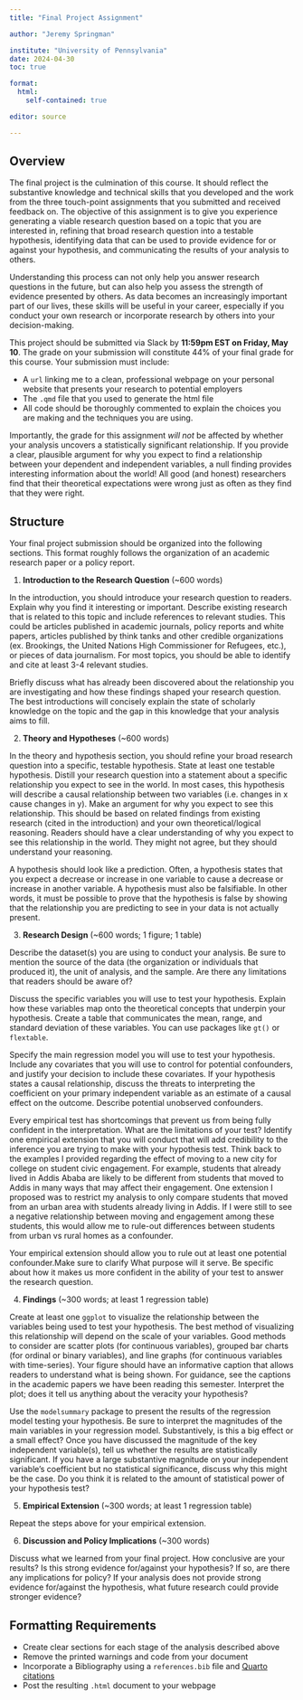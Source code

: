 ```yaml
---
title: "Final Project Assignment"

author: "Jeremy Springman"

institute: "University of Pennsylvania"
date: 2024-04-30
toc: true

format: 
  html:
    self-contained: true

editor: source

---
```


## Overview 

The final project is the culmination of this course. It should reflect the substantive knowledge and technical skills that you developed and the work from the three touch-point assignments that you submitted and received feedback on. The objective of this assignment is to give you experience generating a viable research question based on a topic that you are interested in, refining that broad research question into a testable hypothesis, identifying data that can be used to provide evidence for or against your hypothesis, and communicating the results of your analysis to others.

Understanding this process can not only help you answer research questions in the future, but can also help you assess the strength of evidence presented by others. As data becomes an increasingly important part of our lives, these skills will be useful in your career, especially if you conduct your own research or incorporate research by others into your decision-making.

This project should be submitted via Slack by **11:59pm EST on Friday, May 10**. The grade on your submission will constitute 44% of your final grade for this course. Your submission must include:

- A `url` linking me to a clean, professional webpage on your personal website that presents your research to potential employers
- The `.qmd` file that you used to generate the html file
- All code should be thoroughly commented to explain the choices you are making and the techniques you are using.

::: {.callout-note}
Importantly, the grade for this assignment *will not* be affected by whether your analysis uncovers a statistically significant relationship. If you provide a clear, plausible argument for why you expect to find a relationship between your dependent and independent variables, a null finding provides interesting information about the world! All good (and honest) researchers find that their theoretical expectations were wrong just as often as they find that they were right.
:::

## Structure

Your final project submission should be organized into the following sections. This format roughly follows the organization of an academic research paper or a policy report. 

1. **Introduction to the Research Question** (~600 words)

In the introduction, you should introduce your research question to readers. Explain why you find it interesting or important. Describe existing research that is related to this topic and include references to relevant studies. This could be articles published in academic journals, policy reports and white papers, articles published by think tanks and other credible organizations (ex. Brookings, the United Nations High Commissioner for Refugees, etc.), or pieces of data journalism. For most topics, you should be able to identify and cite at least 3-4 relevant studies. 

Briefly discuss what has already been discovered about the relationship you are investigating and how these findings shaped your research question. The best introductions will concisely explain the state of scholarly knowledge on the topic and the gap in this knowledge that your analysis aims to fill. 


2. **Theory and Hypotheses** (~600 words)

In the theory and hypothesis section, you should refine your broad research question into a specific, testable hypothesis. State at least one testable hypothesis. Distill your research question into a statement about a specific relationship you expect to see in the world. In most cases, this hypothesis will describe a causal relationship between two variables (i.e. changes in x cause changes in y). Make an argument for why you expect to see this relationship. This should be based on related findings from existing research (cited in the introduction) and your own theoretical/logical reasoning. Readers should have a clear understanding of why you expect to see this relationship in the world. They might not agree, but they should understand your reasoning.

::: {.callout-note}
A hypothesis should look like a prediction. Often, a hypothesis states that you expect a decrease or increase in one variable to cause a decrease or increase in another variable. A hypothesis must also be falsifiable. In other words, it must be possible to prove that the hypothesis is false by showing that the relationship you are predicting to see in your data is not actually present. 
:::

3. **Research Design**  (~600 words; 1 figure; 1 table)

Describe the dataset(s) you are using to conduct your analysis. Be sure to mention the source of the data (the organization or individuals that produced it), the unit of analysis, and the sample. Are there any limitations that readers should be aware of? 

Discuss the specific variables you will use to test your hypothesis. Explain how these variables map onto the theoretical concepts that underpin your hypothesis. Create a table that communicates the mean, range, and standard deviation of these variables. You can use packages like `gt()` or `flextable`.

Specify the main regression model you will use to test your hypothesis. Include any covariates that you will use to control for potential confounders, and justify your decision to include these covariates. If your hypothesis states a causal relationship, discuss the threats to interpreting the coefficient on your primary independent variable as an estimate of a causal effect on the outcome. Describe potential unobserved confounders.

Every empirical test has shortcomings that prevent us from being fully confident in the interpretation. What are the limitations of your test? Identify one empirical extension that you will conduct that will add credibility to the inference you are trying to make with your hypothesis test. Think back to the examples I provided regarding the effect of moving to a new city for college on student civic engagement. For example, students that already lived in Addis Ababa are likely to be different from students that moved to Addis in many ways that may affect their engagement. One extension I proposed was to restrict my analysis to only compare students that moved from an urban area with students already living in Addis. If I were still to see a negative relationship between moving and engagement among these students, this would allow me to rule-out differences between students from urban vs rural homes as a confounder. 

Your empirical extension should allow you to rule out at least one potential confounder.Make sure to clarify What purpose will it serve. Be specific about how it makes us more confident in the ability of your test to answer the research question.


4. **Findings** (~300 words; at least 1 regression table)

Create at least one `ggplot` to visualize the relationship between the variables being used to test your hypothesis. The best method of visualizing this relationship will depend on the scale of your variables. Good methods to consider are scatter plots (for continuous variables), grouped bar charts (for ordinal or binary variables), and line graphs (for continuous variables with time-series). Your figure should have an informative caption that allows readers to understand what is being shown. For guidance, see the captions in the academic papers we have been reading this semester. Interpret the plot; does it tell us anything about the veracity your hypothesis? 

Use the `modelsummary` package to present the results of the regression model testing your hypothesis. Be sure to interpret the magnitudes of the main variables in your regression model. Substantively, is this a big effect or a small effect? Once you have discussed the magnitude of the key independent variable(s), tell us whether the results are statistically significant. If you have a large substantive magnitude on your independent variable's coefficient but no statistical significance, discuss why this might be the case. Do you think it is related to the amount of statistical power of your hypothesis test?

5. **Empirical Extension** (~300 words; at least 1 regression table)

Repeat the steps above for your empirical extension. 

6. **Discussion and Policy Implications** (~300 words)

Discuss what we learned from your final project. How conclusive are your results? Is this strong evidence for/against your hypothesis? If so, are there any implications for policy? If your analysis does not provide strong evidence for/against the hypothesis, what future research could provide stronger evidence? 


## Formatting Requirements

- Create clear sections for each stage of the analysis described above
- Remove the printed warnings and code from your document
- Incorporate a Bibliography using a `references.bib` file and [Quarto citations](https://quarto.org/docs/authoring/footnotes-and-citations.html)
- Post the resulting `.html` document to your webpage

